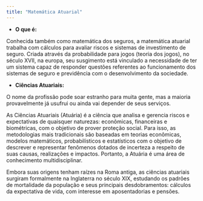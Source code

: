 ```yaml
---
title: "Matemática Atuarial"
---
```


- __O que é:__

Conhecida também como matemática dos seguros, a matemática atuarial trabalha com cálculos para avaliar riscos e sistemas de investimento de seguro. Criada através da probabilidade para jogos (teoria dos jogos), no século XVII, na europa, seu susgimento está vinculado a necessidade de ter um sistema capaz de responder questões referentes ao funcionamento dos sistemas de seguro e previdência com o desenvolvimento da sociedade.

- __Ciências Atuariais:__

O nome da profissão pode soar estranho para muita gente, mas a maioria provavelmente já usufrui ou ainda vai depender de seus serviços.

As Ciências Atuariais (Atuária) é a ciência que analisa e gerencia riscos e expectativas de quaisquer naturezas: econômicas, financeiras e biométricas, com o objetivo de prover proteção social. Para isso, as metodologias mais tradicionais são baseadas em teorias econômicas, modelos matemáticos, probabilísticos e estatísticos com o objetivo de descrever e representar fenômenos dotados de incerteza a respeito de suas causas, realizações e impactos. Portanto, a Atuária é uma área de conhecimento multidisciplinar.

Embora suas origens tenham raízes na Roma antiga, as ciências atuariais surgiram formalmente na Inglaterra no século XIX, estudando os padrões de mortalidade da população e seus principais desdobramentos: cálculos da expectativa de vida, com interesse em aposentadorias e pensões.

